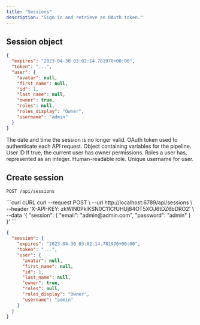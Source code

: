 ```yaml
---
title: "Sessions"
description: "Sign in and retrieve an OAuth token."
---
```


## Session object

```json
{
  "expires": "2023-04-30 03:02:14.781970+00:00",
  "token": "...",
  "user": {
    "avatar": null,
    "first_name": null,
    "id": 1,
    "last_name": null,
    "owner": true,
    "roles": null,
    "roles_display": "Owner",
    "username": "admin"
  }
}
```

<ResponseField name="expires" type="datetime" required>
  The date and time the session is no longer valid.
</ResponseField>

<ResponseField name="token" type="string" required>
  OAuth token used to authenticate each API request.
</ResponseField>

<ResponseField name="user" type="object" required>
  Object containing variables for the pipeline.

  <Expandable title="properties">
    <ResponseField name="id" type="integer" required>
      User ID
    </ResponseField>
    <ResponseField name="owner" type="boolean">
      If true, the current user has owner permissions.
    </ResponseField>
    <ResponseField name="roles" type="integer">
      Roles a user has, represented as an integer.
    </ResponseField>
    <ResponseField name="roles_display" type="integer">
      Human-readable role.
    </ResponseField>
    <ResponseField name="username" type="string">
      Unique username for user.
    </ResponseField>
  </Expandable>
</ResponseField>

## Create session

`POST /api/sessions`

<CodeGroup>
```curl cURL
curl --request POST \
  --url http://localhost:6789/api/sessions \
  --header 'X-API-KEY: zkWlN0PkIKSN0C11CfUHUj84OT5XOJ6tDZ6bDRO2' \
  --data '{
  "session": {
    "email": "admin@admin.com",
    "password": "admin"
  }
}'
```
</CodeGroup>

```json
{
  "session": {
    "expires": "2023-04-30 03:02:14.781970+00:00",
    "token": "...",
    "user": {
      "avatar": null,
      "first_name": null,
      "id": 1,
      "last_name": null,
      "owner": true,
      "roles": null,
      "roles_display": "Owner",
      "username": "admin"
    }
  }
}
```
